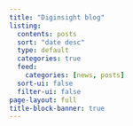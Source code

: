 ```yaml
---
title: "Diginsight blog"
listing:
  contents: posts
  sort: "date desc"
  type: default
  categories: true
  feed:
    categories: [news, posts]
  sort-ui: false
  filter-ui: false
page-layout: full
title-block-banner: true
---
```



